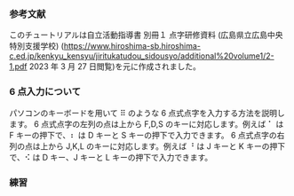 
### 参考文献

このチュートリアルは自立活動指導書 別冊１ 点字研修資料 (広島県立広島中央特別支援学校) (https://www.hiroshima-sb.hiroshima-c.ed.jp/kenkyu_kensyu/jiritukatudou_sidousyo/additional%20volume1/2-1.pdf 2023 年 3 月 27 日閲覧)を元に作成されました。

### 6 点入力について

パソコンのキーボードを用いて ⠿ のような 6 点式点字を入力する方法を説明します。
6 点式点字の左列の点は上から F,D,S のキーに対応します。例えば ⠁ は F キーの押下で、⠆ は D キーと S キーの押下で入力できます。
6 点式点字の右列の点は上から J,K,L のキーに対応します。例えば ⠘ は J キーと K キーの押下で、⠪ は D キー、J キーと L キーの押下で入力できます。

### 練習

<PracticeField question="Q1 ⠁を入力してください。" answer="⠁" />
<PracticeField question="Q2 ⠃を入力してください。" answer="⠃" />
<PracticeField question="Q3 ⠕を入力してください。" answer="⠕" />
